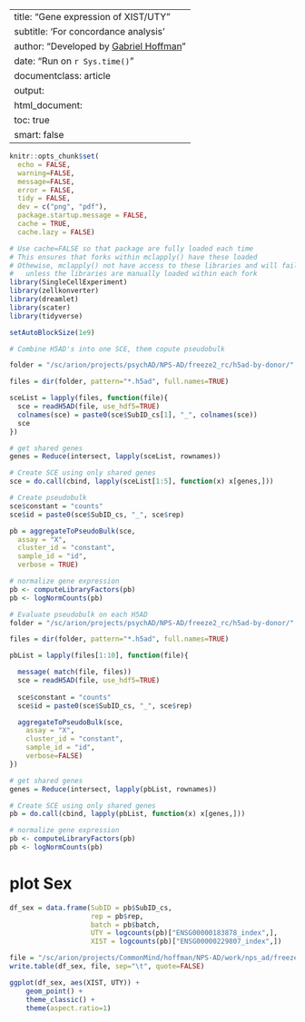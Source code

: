 
--
title: "Gene expression of XIST/UTY"
subtitle: 'For concordance analysis'
author: "Developed by [Gabriel Hoffman](http://gabrielhoffman.github.io/)"
date: "Run on `r Sys.time()`"
documentclass: article
output: 
  html_document:
  toc: true
  smart: false
---


<!--- 

cd /sc/arion/projects/CommonMind/hoffman/NPS-AD/work/nps_ad/freeze_v2
ml python git
git pull
R --vanilla

system("git pull"); rmarkdown::render("get_sex_expression.Rmd");


# https://hoffmg01.u.hpc.mssm.edu/eval_methods/dreamlet/mathys_Nature_2019.html

--->



```r
knitr::opts_chunk$set(
  echo = FALSE,
  warning=FALSE,
  message=FALSE,
  error = FALSE,
  tidy = FALSE,
  dev = c("png", "pdf"),
  package.startup.message = FALSE,
  cache = TRUE,
  cache.lazy = FALSE)
```

```r
# Use cache=FALSE so that package are fully loaded each time
# This ensures that forks within mclapply() have these loaded
# Othewise, mclapply() not have access to these libraries and will fail 
#   unless the libraries are manually loaded within each fork
library(SingleCellExperiment)
library(zellkonverter)
library(dreamlet)
library(scater)
library(tidyverse)

setAutoBlockSize(1e9)
```

```r
# Combine H5AD's into one SCE, them copute pseudobulk

folder = "/sc/arion/projects/psychAD/NPS-AD/freeze2_rc/h5ad-by-donor/"

files = dir(folder, pattern="*.h5ad", full.names=TRUE)

sceList = lapply(files, function(file){
  sce = readH5AD(file, use_hdf5=TRUE)
  colnames(sce) = paste0(sce$SubID_cs[1], "_", colnames(sce))
  sce
})

# get shared genes
genes = Reduce(intersect, lapply(sceList, rownames))

# Create SCE using only shared genes
sce = do.call(cbind, lapply(sceList[1:5], function(x) x[genes,]))

# Create pseudobulk
sce$constant = "counts"
sce$id = paste0(sce$SubID_cs, "_", sce$rep)

pb = aggregateToPseudoBulk(sce,
  assay = "X",     
  cluster_id = "constant",  
  sample_id = "id",
  verbose = TRUE)

# normalize gene expression
pb <- computeLibraryFactors(pb)
pb <- logNormCounts(pb)
```



```r
# Evaluate pseudobulk on each H5AD
folder = "/sc/arion/projects/psychAD/NPS-AD/freeze2_rc/h5ad-by-donor/"

files = dir(folder, pattern="*.h5ad", full.names=TRUE)

pbList = lapply(files[1:10], function(file){

  message( match(file, files))
  sce = readH5AD(file, use_hdf5=TRUE)
    
  sce$constant = "counts"
  sce$id = paste0(sce$SubID_cs, "_", sce$rep)

  aggregateToPseudoBulk(sce,
    assay = "X",     
    cluster_id = "constant",  
    sample_id = "id",
    verbose=FALSE)
})

# get shared genes
genes = Reduce(intersect, lapply(pbList, rownames))

# Create SCE using only shared genes
pb = do.call(cbind, lapply(pbList, function(x) x[genes,]))

# normalize gene expression
pb <- computeLibraryFactors(pb)
pb <- logNormCounts(pb)
```


# plot Sex
```r
df_sex = data.frame(SubID = pb$SubID_cs,
                    rep = pb$rep,
                    batch = pb$batch,
                    UTY = logcounts(pb)["ENSG00000183878_index",], 
                    XIST = logcounts(pb)["ENSG00000229807_index",])

file = "/sc/arion/projects/CommonMind/hoffman/NPS-AD/work/nps_ad/freeze_v2/sex_chr_expr.tsv"
write.table(df_sex, file, sep="\t", quote=FALSE)

ggplot(df_sex, aes(XIST, UTY)) + 
    geom_point() + 
    theme_classic() + 
    theme(aspect.ratio=1)
```












